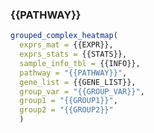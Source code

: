 
### {{PATHWAY}}

```r
grouped_complex_heatmap(
  exprs_mat = {{EXPR}},
  exprs_stats = {{STATS}},
  sample_info_tbl = {{INFO}},
  pathway = "{{PATHWAY}}",
  gene_list = {{GENE_LIST}},
  group_var = "{{GROUP_VAR}}",
  group1 = "{{GROUP1}}",
  group2 = "{{GROUP2}}"
  )
```
